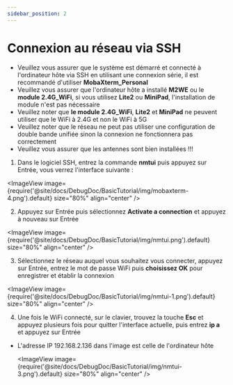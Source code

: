 ```yaml
---
sidebar_position: 2
---
```




# Connexion au réseau via SSH


* Veuillez vous assurer que le système est démarré et connecté à l'ordinateur hôte via SSH en utilisant une connexion série, il est recommandé d'utiliser **MobaXterm_Personal**
* Veuillez vous assurer que l'ordinateur hôte a installé **M2WE** ou le **module 2.4G_WiFi**, si vous utilisez **Lite2** ou **MiniPad**, l'installation de module n'est pas nécessaire
* Veuillez noter que **le module 2.4G_WiFi**, **Lite2** et **MiniPad** ne peuvent utiliser que le WiFi à 2.4G et non le WiFi à 5G
* Veuillez noter que le réseau ne peut pas utiliser une configuration de double bande unifiée sinon la connexion ne fonctionnera pas correctement
* Veuillez vous assurer que les antennes sont bien installées !!!

 1. Dans le logiciel SSH, entrez la commande **nmtui** puis appuyez sur Entrée, vous verrez l'interface suivante :

  <ImageView image={require('@site/docs/DebugDoc/BasicTutorial/img/mobaxterm-4.png').default} size="80%" align="center" />

 2. Appuyez sur Entrée puis sélectionnez **Activate a connection** et appuyez à nouveau sur Entrée

  <ImageView image={require('@site/docs/DebugDoc/BasicTutorial/img/nmtui.png').default} size="80%" align="center" />

 3. Sélectionnez le réseau auquel vous souhaitez vous connecter, appuyez sur Entrée, entrez le mot de passe WiFi puis **choisissez OK** pour enregistrer et établir la connexion

   <ImageView image={require('@site/docs/DebugDoc/BasicTutorial/img/nmtui-1.png').default} size="80%" align="center" />

 4. Une fois le WiFi connecté, sur le clavier, trouvez la touche **Esc** et appuyez plusieurs fois pour quitter l'interface actuelle, puis entrez **ip a** et appuyez sur Entrée

 * L'adresse IP 192.168.2.136 dans l'image est celle de l'ordinateur hôte

    <ImageView image={require('@site/docs/DebugDoc/BasicTutorial/img/nmtui-3.png').default} size="80%" align="center" />

